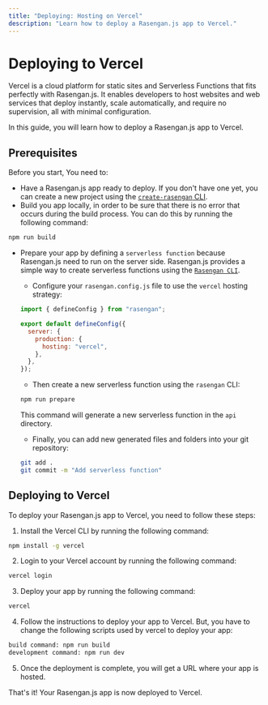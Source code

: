 ```yaml
---
title: "Deploying: Hosting on Vercel"
description: "Learn how to deploy a Rasengan.js app to Vercel."
---
```



# Deploying to Vercel

Vercel is a cloud platform for static sites and Serverless Functions that fits perfectly with Rasengan.js.
It enables developers to host websites and web services that deploy instantly, scale automatically, and require no supervision, all with minimal configuration.

In this guide, you will learn how to deploy a Rasengan.js app to Vercel.

## Prerequisites

Before you start, You need to:

- Have a Rasengan.js app ready to deploy. If you don't have one yet, you can create a new project using the [`create-rasengan` CLI](/docs/api-reference/create-rasengan).
- Build you app locally, in order to be sure that there is no error that occurs during the build process. You can do this by running the following command:

```bash filename="terminal" copy
npm run build
```

- Prepare your app by defining a `serverless function` because Rasengan.js need to run on the server side.
  Rasengan.js provides a simple way to create serverless functions using the [`Rasengan CLI`](/docs/api-reference/cli).

  - Configure your `rasengan.config.js` file to use the `vercel` hosting strategy:

  ```javascript filename="rasengan.config.js"
  import { defineConfig } from "rasengan";

  export default defineConfig({
    server: {
      production: {
        hosting: "vercel",
      },
    },
  });
  ```

  - Then create a new serverless function using the `rasengan` CLI:

  ```bash filename="terminal" copy
  npm run prepare
  ```

  This command will generate a new serverless function in the `api` directory.

  - Finally, you can add new generated files and folders into your git repository:

  ```bash filename="terminal" copy
  git add .
  git commit -m "Add serverless function"
  ```

## Deploying to Vercel

To deploy your Rasengan.js app to Vercel, you need to follow these steps:

1. Install the Vercel CLI by running the following command:

```bash filename="terminal" copy
npm install -g vercel
```

2. Login to your Vercel account by running the following command:

```bash filename="terminal" copy
vercel login
```

3. Deploy your app by running the following command:

```bash filename="terminal" copy
vercel
```

4. Follow the instructions to deploy your app to Vercel. But, you have to change the following scripts used by vercel to deploy your app:

```bash
build command: npm run build
development command: npm run dev
```

5. Once the deployment is complete, you will get a URL where your app is hosted.

That's it! Your Rasengan.js app is now deployed to Vercel.

